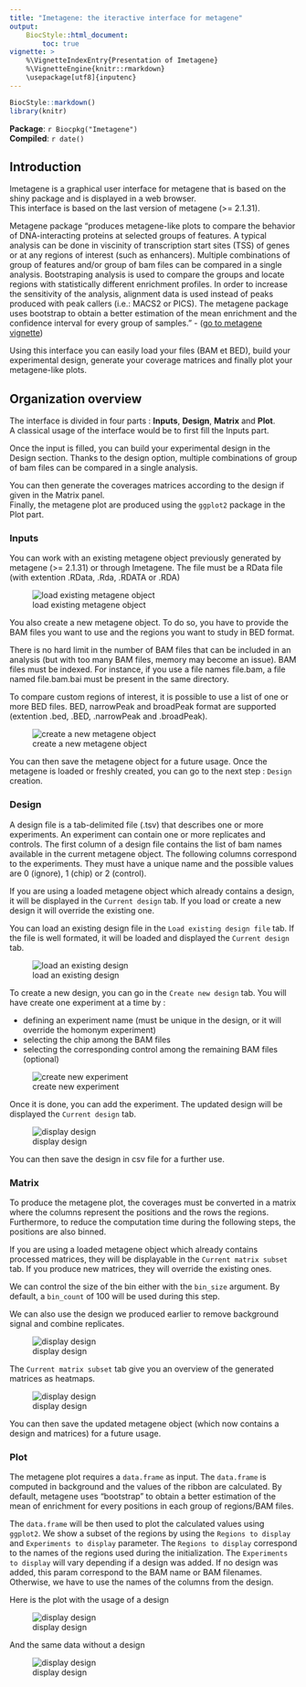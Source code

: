 ```yaml
---
title: "Imetagene: the iteractive interface for metagene"
output:
    BiocStyle::html_document:
        toc: true
vignette: >
    %\VignetteIndexEntry{Presentation of Imetagene}
    %\VignetteEngine{knitr::rmarkdown}
    \usepackage[utf8]{inputenc}
---
```



```r
BiocStyle::markdown()
library(knitr)
```

**Package**: `r Biocpkg("Imetagene")`<br />
**Compiled**: `r date()`<br />

## Introduction
Imetagene is a graphical user interface for metagene that is based on the shiny 
package and is displayed in a web browser. <br/>
This interface is based on the last version of metagene (>= 2.1.31). <br/>

Metagene package "produces metagene-like plots to compare the behavior of
DNA-interacting proteins at selected groups of features. A typical analysis
can be done in viscinity of transcription start sites (TSS) of genes or at any
regions of interest (such as enhancers). Multiple combinations of group of
features and/or group of bam files can be compared in a single analysis.
Bootstraping analysis is used to compare the groups and locate regions with
statistically different enrichment profiles. In order to increase the
sensitivity of the analysis, alignment data is used instead of peaks produced
with peak callers (i.e.: MACS2 or PICS). The metagene package uses bootstrap
to obtain a better estimation of the mean enrichment and the confidence
interval for every group of samples." - 
(<a href="http://bioconductor.org/packages/release/bioc/vignettes/metagene/inst/doc/metagene.html">go to metagene vignette</a>)

Using this interface you can easily load your files (BAM et BED), 
build your experimental design, generate your coverage matrices and finally plot 
your metagene-like plots.<br />

## Organization overview
The interface is divided in four parts : **Inputs**, **Design**, **Matrix** and 
**Plot**. <br />
A classical usage of the interface would be to first fill the Inputs part.

Once the input is filled, you can build your experimental design in the 
Design section. Thanks to the design option, multiple combinations of group of 
bam files can be compared in a single analysis.

You can then generate the coverages matrices according to the design if given in
the Matrix panel. <br />
Finally, the metagene plot are produced using the `ggplot2` package in the Plot 
part.

### Inputs
You can work with an existing metagene object previously generated by metagene 
(>= 2.1.31) or through Imetagene. The file must be a RData file (with extention 
.RData, .Rda, .RDATA or .RDA)<br />

![load existing metagene object](figures/input1.png)

You also create a new metagene object. To do so, you have to provide the BAM 
files you want to use and the regions you want to study in BED format.

There is no hard limit in the number of BAM files that can be included in an 
analysis (but with too many BAM files, memory may become an issue). 
BAM files must be indexed. For instance, if you use a file names file.bam, 
a file named file.bam.bai must be present in the same directory.

To compare custom regions of interest, it is possible to use a list of one or 
more BED files. BED, narrowPeak and broadPeak format are supported 
(extention .bed, .BED, .narrowPeak and .broadPeak).

![create a new metagene object](figures/input2.png)

You can then save the metagene object for a future usage.
Once the metagene is loaded or freshly created, you can go to the next step : 
`Design` creation.

### Design

A design file is a tab-delimited file (.tsv) that describes one or more 
experiments. An experiment can contain one or more replicates and controls. 
The first column of a design file contains the list of bam names available in 
the current metagene object. The following columns correspond to the 
experiments. They must have a unique name and the possible values are 
0 (ignore), 1 (chip) or 2 (control).

If you are using a loaded metagene object which already contains a design, 
it will be displayed in the `Current design` tab. If you load or create a new 
design it will override the existing one.

You can load an existing design file in the `Load existing design file` tab. 
If the file is well formated, it will be loaded and displayed the 
`Current design` tab. <br/>

![load an existing design](figures/design1.png)

To create a new design, you can go in the `Create new design` tab. You will have 
create one experiment at a time by :

* defining an experiment name (must be unique in the design, or it will override
the homonym experiment)
* selecting the chip among the BAM files
* selecting the corresponding control among the remaining BAM files (optional)

![create new experiment](figures/design2.png)

Once it is done, you can add the experiment. The updated design will be 
displayed the `Current design` tab.

![display design](figures/design3.png)

You can then save the design in csv file for a further use.

### Matrix
To produce the metagene plot, the coverages must be converted in a matrix where
the columns represent the positions and the rows the regions. Furthermore, to
reduce the computation time during the following steps, the positions are also
binned.

If you are using a loaded metagene object which already contains processed 
matrices, they will be displayable in the `Current matrix subset` tab. 
If you produce new matrices, they will override the existing ones.

We can control the size of the bin either with the `bin_size` argument. 
By default, a `bin_count` of 100 will be used during this step.

We can also use the design we produced earlier to remove background signal and
combine replicates.

![display design](figures/matrix1.png)

The `Current matrix subset` tab give you an overview of the generated matrices 
as heatmaps.

![display design](figures/matrix2.png)

You can then save the updated metagene object (which now contains a design and 
matrices) for a future usage.


### Plot

The metagene plot requires a `data.frame` as input. The `data.frame` is computed 
in background and the values of the ribbon are calculated.
By default, metagene uses "bootstrap" to obtain a better estimation of the
mean of enrichment for every positions in each group of regions/BAM files.

The `data.frame` will be then used to plot the calculated
values using `ggplot2`. We show a subset of the regions by using the
`Regions to display` and `Experiments to display` parameter. 
The `Regions to display` correspond to the names of the regions used during the 
initialization. The `Experiments to display` will vary depending if a design was
added. If no design was added, this param correspond to the BAM name or BAM 
filenames. Otherwise, we have to use the names of the columns from the design.

Here is the plot with the usage of a design

![display design](figures/plot1.png)


And the same data without a design

![display design](figures/plot2.png)








